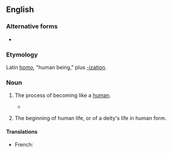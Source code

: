 ==English==

===Alternative forms===
* {{l|en|hominisation}}

===Etymology===
Latin [[homo]], "human being," plus [[-ization]].

===Noun===
{{en-noun|-|s}}

# {{lb|en|paleontology}} The process of becoming like a [[human]].
#* {{quote-book|1=en|year=1981|author=William Irwin Thompson|authorlink=William Irwin Thompson|title=The Time Falling Bodies Take to Light:Mythology, Sexuality and the Origins of Culture|page=8|text=The professional way to begin a study of the origins of human culture is to begin at the beginning with a discussion of '''hominization'''.}}
# {{lb|en|theology}} The beginning of human life, or of a deity's life in human form.

====Translations====
{{trans-top|The process of becoming like a human.}}
* French: {{t+|fr|hominisation|f}}
{{trans-bottom}}